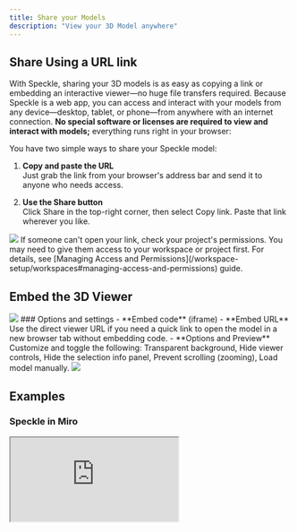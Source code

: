 ```yaml
---
title: Share your Models
description: "View your 3D Model anywhere"
---
```


## Share Using a URL link
With Speckle, sharing your 3D models is as easy as copying a link or embedding an interactive viewer—no huge file
 transfers required. Because Speckle is a web app, you can access and interact with your models from any device—desktop, 
 tablet, or phone—from anywhere with an internet connection. **No special software or licenses are required to view and 
 interact with models;** everything runs right in your browser:

You have two simple ways to share your Speckle model:

1. **Copy and paste the URL**  
Just grab the link from your browser's address bar and send it to anyone who needs access.

2. **Use the Share button**  
Click Share in the top-right corner, then select Copy link. Paste that link wherever you like.

<Frame caption="Share your model using the URL link">
<img src="/images/3d-viewer/share_url_link.jpg" />
</Frame>

<Warning>
If someone can't open your link, check your project's permissions. You may need to give them access to your workspace or 
project first. For details, see [Managing Access and Permissions](/workspace-setup/workspaces#managing-access-and-permissions) guide.
</Warning>

## Embed the 3D Viewer
<Frame>
<img src="/images/3d-viewer/embed_1.jpg" />
</Frame>
### Options and settings
- **Embed code** (iframe)
- **Embed URL**
Use the direct viewer URL if you need a quick link to open the model in a new browser tab without embedding code.
- **Options and Preview**
Customize and toggle the following: Transparent background, Hide viewer controls, Hide the selection info panel, Prevent scrolling (zooming), Load model manually.

<Frame caption="Embed your model using the iframe code">
<img src="/images/3d-viewer/embed_options.jpg" />
</Frame>


## Examples
### Speckle in Miro
<div style={{ position: 'relative', paddingBottom: '56.25%', height: 0, overflow: 'hidden' }}>
  <iframe
    src="https://player.vimeo.com/video/1087137665"
    allowFullScreen
    loading="lazy"
    style={{
      position: 'absolute',
      top: 0,
      left: 0,
      width: '100%',
      height: '100%',
    }}
  />
</div>

### Speckle in Notion
<div style={{ position: 'relative', paddingBottom: '56.25%', height: 0, overflow: 'hidden' }}>
  <iframe
    src="https://player.vimeo.com/video/1087045865"
    allowFullScreen
    loading="lazy"
    style={{
      position: 'absolute',
      top: 0,
      left: 0,
      width: '100%',
      height: '100%',
    }}
  />
</div>
